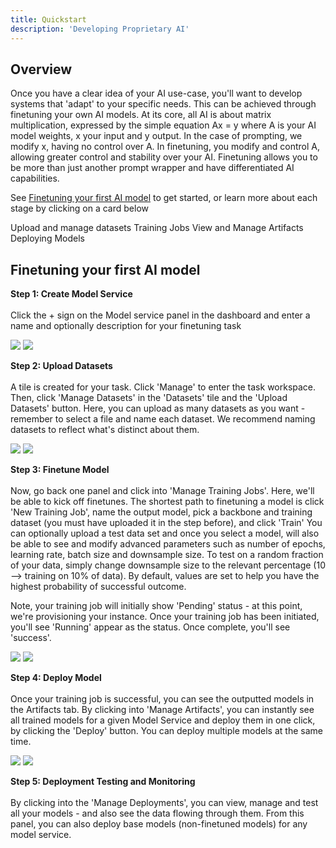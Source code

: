 ```yaml
---
title: Quickstart
description: 'Developing Proprietary AI'
---
```


## Overview
Once you have a clear idea of your AI use-case, you'll want to develop systems that 'adapt' to your specific needs.
This can be achieved through finetuning your own AI models. At its core, all AI is about matrix multiplication, expressed by the simple equation Ax = y where A is your AI model weights, x your input and y output.
In the case of prompting, we modify x, having no control over A. In finetuning, you modify and control A, allowing greater control and stability over your AI.
Finetuning allows you to be more than just another prompt wrapper and have differentiated AI capabilities. 

See [Finetuning your first AI model](#finetuning-your-first-ai-model) to get started, or learn more about each stage by clicking on a card below

<CardGroup cols={2}>
  <Card
    title="Datasets"
    icon="palette"
    href="https://docs.withemissary.com/finetuning/datasets"
  >
    Upload and manage datasets
  </Card>
   <Card
    title="Training Jobs"
    icon="palette"
    href="https://docs.withemissary.com/finetuning/training_jobs"
  >
    Training Jobs
  </Card>
   <Card
    title="Artifacts"
    icon="palette"
    href="https://docs.withemissary.com/finetuning/artifacts"
  >
    View and Manage Artifacts
  </Card>
   <Card
    title="Deployment"
    icon="palette"
    href="https://docs.withemissary.com/finetuning/deployment"
  >
    Deploying Models
  </Card>
</CardGroup>


## Finetuning your first AI model

**Step 1: Create Model Service** <br></br>
Click the + sign on the Model service panel in the dashboard and enter a name and optionally description for your finetuning task

<CardGroup cols={2}>
  <Card>
    <img src="/images/finetuning/model_services.png" />
  </Card>
  <Card>
    <img src="/images/finetuning/new_model_service.png" />
  </Card>
</CardGroup>

**Step 2: Upload Datasets** <br></br>
A tile is created for your task. Click 'Manage' to enter the task workspace. Then, click 'Manage Datasets' in the 'Datasets' tile and the 'Upload Datasets' button.
Here, you can upload as many datasets as you want - remember to select a file and name each dataset. We recommend naming datasets to reflect what's distinct about them.

<CardGroup cols={2}>
  <Card>
    <img src="/images/finetuning/manage_datasets.png" />
  </Card>
  <Card>
    <img src="/images/finetuning/upload_dataset.png" />
  </Card>
</CardGroup>

**Step 3: Finetune Model** <br></br>
Now, go back one panel and click into 'Manage Training Jobs'. Here, we'll be able to kick off finetunes. The shortest path to finetuning a model is click 'New Training Job', name the output model, pick a backbone and training dataset (you must have uploaded it in the step before), and click 'Train'
You can optionally upload a test data set and once you select a model, will also be able to see and modify advanced parameters such as number of epochs, learning rate, batch size and downsample size.
To test on a random fraction of your data, simply change downsample size to the relevant percentage (10 --> training on 10% of data). By default, values are set to help you have the highest probability of successful outcome. 

Note, your training job will initially show 'Pending' status - at this point, we're provisioning your instance. 
Once your training job has been initiated, you'll see 'Running' appear as the status. 
Once complete, you'll see 'success'.

<Frame>
  <img src="/images/finetuning/training_job.png" style={{ borderRadius: '0.5rem' }} />
</Frame>
<Frame>
  <img src="/images/finetuning/training.png" style={{ borderRadius: '0.5rem' }} />
</Frame>


**Step 4: Deploy Model** <br></br> 
Once your training job is successful, you can see the outputted models in the Artifacts tab. By clicking into 'Manage Artifacts', you can instantly see all trained models for a given Model Service and deploy them in one click, by clicking the 'Deploy' button.
You can deploy multiple models at the same time.

<Frame>
  <img src="/images/finetuning/success_job.png" style={{ borderRadius: '0.5rem' }} />
</Frame>
<Frame>
  <img src="/images/finetuning/deploy_model.png" style={{ borderRadius: '0.5rem' }} />
</Frame>


**Step 5: Deployment Testing and Monitoring** <br></br>
By clicking into the 'Manage Deployments', you can view, manage and test all your models - and also see the data flowing through them.
From this panel, you can also deploy base models (non-finetuned models) for any model service.
